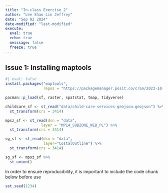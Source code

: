 ```yaml
---
title: "In-class Exercise 2"
author: "Lee Shao Lin Jeffrey"
date: "Sep 02 2024"
date-modified: "last-modified"
execute: 
  eval: true
  echo: true
  messsage: false
  freeze: true
---
```


## Issue 1: Installing maptools

```r
#| eval: false
install.packages("maptools",
                 repos = "https://packagemanager.posit.co/cran/2023-10-13")

```
```r
pacman::p_load(sf, raster, spatstat, tmap, tidyverse)

```

```r
childcare_sf <- st_read("data/child-care-services-geojson.geojson") %>%
  st_transform(crs = 3414)
```

```r
mpsz_sf <- st_read(dsn = "data", 
                layer = "MP14_SUBZONE_WEB_PL") %>%
  st_transform(crs = 3414)
```

```r
sg_sf <- st_read(dsn = "data", 
                 layer="CostalOutline") %>%
  st_transform(crs = 3414)
```

```r
sg_sf <- mpsz_sf %>%
  st_union()
```

In order to ensure reproducibility, it is important to include the code chunk below before use

```r
set.seed(1234)
```

